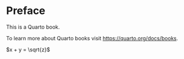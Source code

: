 # Preface {.unnumbered}

This is a Quarto book.

To learn more about Quarto books visit <https://quarto.org/docs/books>.

$x + y = \sqrt{z}$
